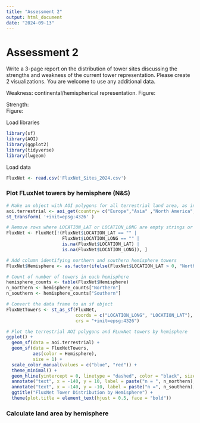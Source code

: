 ```yaml
---
title: "Assessment 2"
output: html_document
date: "2024-09-13"
---
```


# Assessment 2 

Write a 3-page report on the distribution of tower sites discussing the strengths and weakness of the current tower representation. Please create 2 visualizations. You are welcome to use any additional data.


Weakness: continental/hemispherical representation.
  Figure: 
  
Strength:  
  Figure:  


Load libraries

```r

library(sf)
library(AOI)
library(ggplot2)
library(tidyverse)
library(lwgeom)

```


Load data

```r

FluxNet <- read.csv('FluxNet_Sites_2024.csv')

```


### Plot FLuxNet towers by hemisphere (N&S)

```r

# Make an object with AOI polygons for all terrestrial land area, as in workshop 2
aoi.terrestrial <- aoi_get(country= c("Europe","Asia" ,"North America", "South America", "Australia","Africa", "New Zealand")) %>%
st_transform( '+init=epsg:4326' )

# Remove rows where LOCATION_LAT or LOCATION_LONG are empty strings or NA
FluxNet <- FluxNet[!(FluxNet$LOCATION_LAT == "" | 
                     FluxNet$LOCATION_LONG == "" | 
                     is.na(FluxNet$LOCATION_LAT) | 
                     is.na(FluxNet$LOCATION_LONG)), ]

# Add column identifying northern and southern hemisphere towers
FluxNet$Hemisphere <- as.factor(ifelse(FluxNet$LOCATION_LAT > 0, "Northern", "Southern"))

# Count of number of towers in each hemisphere
hemisphere_counts <- table(FluxNet$Hemisphere)
n_northern <- hemisphere_counts["Northern"]
n_southern <- hemisphere_counts["Southern"]

# Convert the data frame to an sf object
FluxNetTowers <- st_as_sf(FluxNet,
                          coords = c("LOCATION_LONG", "LOCATION_LAT"),
                          crs = "+init=epsg:4326")

# Plot the terrestrial AOI polygons and FLuxNet towers by hemisphere
ggplot() +
  geom_sf(data = aoi.terrestrial) +
  geom_sf(data = FluxNetTowers,
          aes(color = Hemisphere),
          size = 1) +
  scale_color_manual(values = c("blue", "red")) +
  theme_minimal() +
  geom_hline(yintercept = 0, linetype = "dashed", color = "black", size = 0.5) +
  annotate("text", x = -140, y = 10, label = paste("n = ", n_northern), size = 5, color = "blue", fontface = "bold") +
  annotate("text", x = -140, y = -10, label = paste("n =", n_southern), size = 5, color = "red", fontface = "bold") +
  ggtitle("FluxNet Tower Distribution by Hemisphere") +
  theme(plot.title = element_text(hjust = 0.5, face = "bold"))

```

### Calculate land area by hemisphere

```r



```

